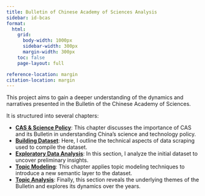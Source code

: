```yaml
---
title: Bulletin of Chinese Academy of Sciences Analysis
sidebar: id-bcas
format:
  html:
    grid: 
      body-width: 1000px
      sidebar-width: 300px
      margin-width: 300px
    toc: false
    page-layout: full

reference-location: margin
citation-location: margin
---
```


This project aims to gain a deeper understanding of the dynamics and narratives presented in the Bulletin of the Chinese Academy of Sciences.

It is structured into several chapters:

- [**CAS & Science Policy**](about_bcas.qmd): This chapter discusses the importance of CAS and its Bulletin in understanding China's science and technology policy.
- [**Building Dataset**](0_bcas_dataset_scraping_quarto.ipynb): Here, I outline the technical aspects of data scraping used to compile the dataset.
- [**Exploratory Data Analysis**](bcas/1_bcas_eda_quarto.ipynb): In this section, I analyze the initial dataset to uncover preliminary insights.
- [**Topic Modeling**](2_bcas_topic_model_quarto.ipynb): This chapter applies topic modeling techniques to introduce a new semantic layer to the dataset.
- [**Topic Analysis**](3_bcas_topic_analysis_quarto.ipynb): Finally, this section reveals the underlying themes of the Bulletin and explores its dynamics over the years.